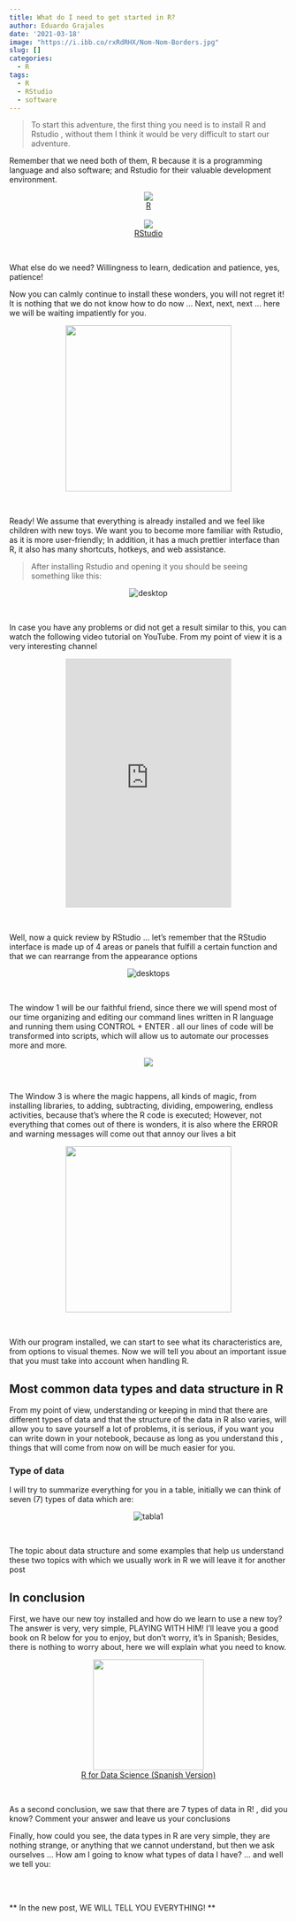 ```yaml
---
title: What do I need to get started in R?
author: Eduardo Grajales
date: '2021-03-18'
image: "https://i.ibb.co/rxRdRHX/Nom-Nom-Borders.jpg"
slug: []
categories:
  - R
tags:
  - R
  - RStudio
  - software
---
```


> To start this adventure, the first thing you need is to install <res> R </res> and <res> Rstudio </res>, without them I think it would be very difficult to start our adventure. 

Remember that we need both of them, R because it is a programming language and also software; and Rstudio for their valuable development environment.

<center>
<a href="https://www.icesi.edu.co/CRAN/" target="blank"><img border="0" src="https://i.ibb.co/cb4ZM78/descarga.png"/><br>R</a><br> 
<br>
<a href="https://download1.rstudio.org/desktop/windows/RStudio-1.4.1106.exe" target="blank"><img border="0" src="https://i.ibb.co/cb4ZM78/descarga.png" /><br>RStudio</a>
</center><br>

What else do we need? Willingness to learn, dedication and patience, yes, patience!

Now you can calmly continue to install these wonders, you will not regret it! It is nothing that we do not know how to do now ... Next, next, next ... here we will be waiting impatiently for you.

<center>
![](https://i.ibb.co/kQhGvc9/impaciente.gif){width="300"} 
</center><br>

Ready! We assume that everything is already installed and we feel like children with new toys. We want you to become more familiar with Rstudio, as it is more user-friendly; In addition, it has a much prettier interface than R, it also has many shortcuts, hotkeys, and web assistance.

<blockquote>After installing Rstudio and opening it you should be seeing something like this:</blockquote>

<center>
<img src="https://i.ibb.co/3k3Nf9D/desktop.jpg" alt="desktop" border="0" class="responsive">
</center><br>

In case you have any problems or did not get a result similar to this, you can watch the following video tutorial on YouTube. From my point of view it is a very interesting channel 

<center>
<iframe  src="https://www.youtube.com/embed/Nmu4WPdJBRo" frameborder="0" allow="accelerometer; autoplay; clipboard-write; encrypted-media; gyroscope; picture-in-picture" allowfullscreen class="responsive" height="450"></iframe>
</center><br>

Well, now a quick review by RStudio ... let's remember that the RStudio interface is made up of 4 areas or panels that fulfill a certain function and that we can rearrange from the appearance options

<center>
<img src="https://i.ibb.co/pxWxmpN/desktops.jpg" alt="desktops" border="0" class="responsive">
</center><br> 

The <res> window 1 </res> will be our faithful friend, since there we will spend most of our time organizing and editing our command lines written in R language and running them using <res> CONTROL + ENTER </res>. all our lines of code will be transformed into scripts, which will allow us to automate our processes more and more.

<center>
![](https://i.ibb.co/4gCD6M6/1500505875-yo-soy-tu-amigo-fiel.png){Width="300"} 
</center><br>

The <res>Window 3</res> is where the magic happens, all kinds of magic, from installing libraries, to adding, subtracting, dividing, empowering, endless activities, because that's where the R code is executed; However, not everything that comes out of there is wonders, it is also where the <res> ERROR </res> and warning messages will come out that annoy our lives a bit
 
<center>
![](https://i.ibb.co/QYKtKvz/e033fb79e2f46948828500bb65b2731a.gif){width="300"}
</center><br>

With our program installed, we can start to see what its characteristics are, from options to visual themes. Now we will tell you about an important issue that you must take into account when handling R.
 
## Most common data types and data structure in R

From my point of view, understanding or keeping in mind that there are different types of data and that the structure of the data in R also varies, will allow you to save yourself a lot of problems, it is serious, if you want you can write down in your notebook, because as long as you understand this , things that will come from now on will be much easier for you.

### Type of data

I will try to summarize everything for you in a table, initially we can think of seven (7) types of data which are:

<center>
<img src="https://i.ibb.co/0jFNzPf/tabla1.png" alt="tabla1" border="0" class="responsive">
</center><br>

The topic about <res> data structure and some examples that help us understand these two topics </res> with which we usually work in R we will leave it for another post

## In conclusion

First, we have our new toy installed and how do we learn to use a new toy? The answer is very, very simple, <res> PLAYING WITH HIM! </res> I'll leave you a good book on R below for you to enjoy, but don't worry, it's in Spanish; Besides, there is nothing to worry about, here we will explain what you need to know.


<center>
<img src="https://i.ibb.co/VB4587G/libro-r.png" border="0" width="200"><br>
<a href="https://es.r4ds.hadley.nz/" target="blank">R for Data Science (Spanish Version)</a>
</center><br>

As a second conclusion, we saw that there are <res> 7 types of data in R! </res>, did you know? Comment your answer and leave us your conclusions

Finally, how could you see, the data types in R are very simple, they are nothing strange, or anything that we cannot understand, but then we ask ourselves ... How am I going to know what types of data I have? ... and well we tell you:

<br>
<br>

** In the new post, WE WILL TELL YOU EVERYTHING! **